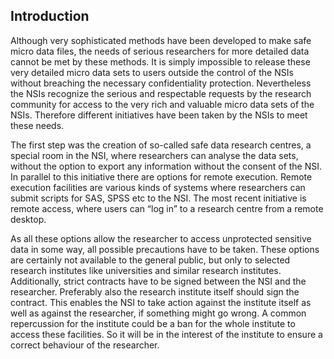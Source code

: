 ## Introduction

Although very sophisticated methods have been developed to make safe micro data files, the needs of serious researchers for more detailed data cannot be met by these methods. It is simply impossible to release these very detailed micro data sets to users outside the control of the NSIs without breaching the necessary confidentiality protection. Nevertheless the NSIs recognize the serious and respectable requests by the research community for access to the very rich and valuable micro data sets of the NSIs. Therefore different initiatives have been taken by the NSIs to meet these needs.

The first step was the creation of so-called safe data research centres, a special room in the NSI, where researchers can analyse the data sets, without the option to export any information without the consent of the NSI. In parallel to this initiative there are options for remote execution. Remote execution facilities are various kinds of systems where researchers can submit scripts for SAS, SPSS etc to the NSI. The most recent initiative is remote access, where users can "log in" to a research centre from a remote desktop.

As all these options allow the researcher to access unprotected sensitive data in some way, all possible precautions have to be taken. These options are certainly not available to the general public, but only to selected research institutes like universities and similar research institutes. Additionally, strict contracts have to be signed between the NSI and the researcher. Preferably also the research institute itself should sign the contract. This enables the NSI to take action against the institute itself as well as against the researcher, if something might go wrong. A common repercussion for the institute could be a ban for the whole institute to access these facilities. So it will be in the interest of the institute to ensure a correct behaviour of the researcher.

